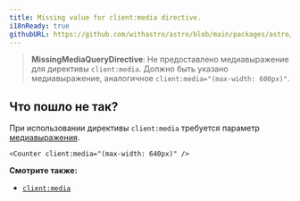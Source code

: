 ```yaml
---
title: Missing value for client:media directive.
i18nReady: true
githubURL: https://github.com/withastro/astro/blob/main/packages/astro/src/core/errors/errors-data.ts
---
```


> **MissingMediaQueryDirective**: Не предоставлено медиавыражение для директивы `client:media`. Должно быть указано медиавыражение, аналогичное `client:media="(max-width: 600px)"`.

## Что пошло не так?

При использовании директивы `client:media` требуется параметр [медиавыражения](https://developer.mozilla.org/en-US/docs/Web/CSS/Media_Queries/Using_media_queries).

```astro
<Counter client:media="(max-width: 640px)" />
```

**Смотрите также:**
-  [`client:media`](/ru/reference/directives-reference/#clientmedia)
